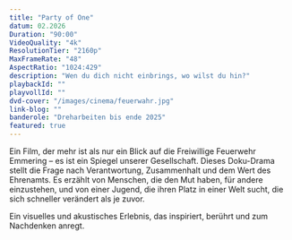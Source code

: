 ```yaml
---
title: "Party of One"
datum: 02.2026
Duration: "90:00"
VideoQuality: "4k"
ResolutionTier: "2160p"
MaxFrameRate: "48"
AspectRatio: "1024:429"
description: "Wen du dich nicht einbrings, wo wilst du hin?"
playbackId: ""
playvollId: ""
dvd-cover: "/images/cinema/feuerwahr.jpg"
link-blog: ""
banderole: "Dreharbeiten bis ende 2025"
featured: true
---
```

Ein Film, der mehr ist als nur ein Blick auf die Freiwillige Feuerwehr Emmering – es ist ein Spiegel unserer Gesellschaft. Dieses Doku-Drama stellt die Frage nach Verantwortung, Zusammenhalt und dem Wert des Ehrenamts. Es erzählt von Menschen, die den Mut haben, für andere einzustehen, und von einer Jugend, die ihren Platz in einer Welt sucht, die sich schneller verändert als je zuvor.

Ein visuelles und akustisches Erlebnis, das inspiriert, berührt und zum Nachdenken anregt.